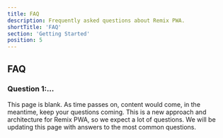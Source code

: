 ```yaml
---
title: FAQ
description: Frequently asked questions about Remix PWA.
shortTitle: 'FAQ'
section: 'Getting Started'
position: 5
---
```



## FAQ 

### Question 1:...

<Info>
This page is blank. As time passes on, content would come, in the meantime, keep your questions coming.
This is a new approach and architecture for Remix PWA, so we expect a lot of questions. We will be updating this page with answers to the most common questions.
</Info>